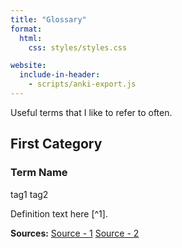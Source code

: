 ```yaml
---
title: "Glossary"
format: 
  html:
    css: styles/styles.css

website:
  include-in-header:
    - scripts/anki-export.js
---
```


Useful terms that I like to refer to often.

<!-- Button for downloading all terms as anki-deck in CSV format
```{=html}
<button id="export-anki" class="button" style="align-items: center; font-size: 20px; color: #ffffff; background: #0AC44B; border-color: #ffffff;" type="button">
  <svg width="30" height="30" viewBox="0 0 24 24" style="display:inline-block;vertical-align:text-top;margin-right:6px;">
    <path fill="currentColor" d="M5,20H19V18H5M19,9H15V3H9V9H5L12,16L19,9Z"/>
  </svg>Terms to Anki CSV
</button>
```

\
-->

## First Category

:::{.card}
### Term Name
<div class="tags">
  <span class="tag">tag1</span>
  <span class="tag">tag2</span>
</div>

Definition text here [^1].

**Sources:** [Source - 1](https://example.com) [Source - 2](https://example.org)

:::
